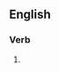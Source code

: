 ==English==

===Verb===
{{head|en|present participle}}

# {{present participle of|decelerate|lang=en|nocat=1}}
